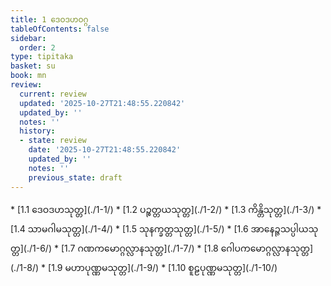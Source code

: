```yaml
---
title: 1 ဒေဝဒဟဝဂ္ဂ
tableOfContents: false
sidebar:
  order: 2
type: tipitaka
basket: su
book: mn
review:
  current: review
  updated: '2025-10-27T21:48:55.220842'
  updated_by: ''
  notes: ''
  history:
  - state: review
    date: '2025-10-27T21:48:55.220842'
    updated_by: ''
    notes: ''
    previous_state: draft
---
```



<ReviewStatus review={frontmatter.review} showDetails={true} />

<HypothesisAnnotation frontmatter={frontmatter} />

<DynamicBreadcrumb />



<TableOfContents book="mn" section="1">
* [1.1 ဒေဝဒဟသုတ္တ](./1-1/)
* [1.2 ပဉ္စတ္တယသုတ္တ](./1-2/)
* [1.3 ကိန္တိသုတ္တ](./1-3/)
* [1.4 သာမဂါမသုတ္တ](./1-4/)
* [1.5 သုနက္ခတ္တသုတ္တ](./1-5/)
* [1.6 အာနေဉ္ဇသပ္ပါယသုတ္တ](./1-6/)
* [1.7 ဂဏကမောဂ္ဂလ္လာနသုတ္တ](./1-7/)
* [1.8 ဂေါပကမောဂ္ဂလ္လာနသုတ္တ](./1-8/)
* [1.9 မဟာပုဏ္ဏမသုတ္တ](./1-9/)
* [1.10 စူဠပုဏ္ဏမသုတ္တ](./1-10/)
</TableOfContents>